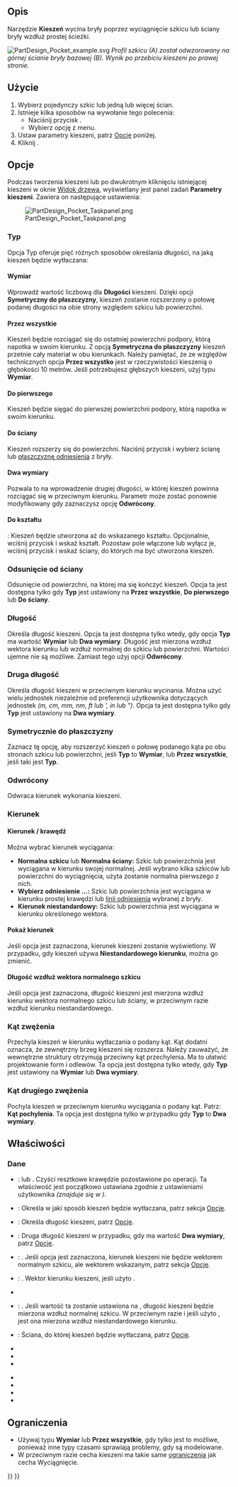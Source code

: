 <languages/>

{{Docnav/pl
|[[PartDesign_AdditiveWedge/pl|Addytywny klin]]
|[[PartDesign_Hole/pl|Otwór]]
|[[PartDesign_Workbench/pl|środowisko pracy Projekt Części]]
|IconL=PartDesign_AdditiveWedge.svg
|IconR=PartDesign_Hole.svg
|IconC=Workbench_PartDesign.svg
}}

{{GuiCommand/pl
|Name=PartDesign Pocket
|Name/pl=Projekt Części: Kiezeń
|MenuLocation=Projekt Części → Utwórz cechę przez odjęcie → Kieszeń
|Workbenches=[[PartDesign_Workbench/pl|Projekt części]]
|SeeAlso=[[PartDesign_Pad/pl|Wyciągnięcie]]
}}

<span id="Description"></span>
==Opis==

Narzędzie '''Kieszeń''' wycina bryły poprzez wyciągnięcie szkicu lub ściany bryły wzdłuż prostej ścieżki.

[[File:PartDesign Pocket example.svg|none]]
''Profil szkicu (A) został odwzorowany na górnej ścianie bryły bazowej (B). Wynik po przebiciu kieszeni po prawej stronie. ''

<span id="Usage"></span>
==Użycie==

# Wybierz pojedynczy szkic lub jedną lub więcej ścian.
# Istnieje kilka sposobów na wywołanie tego polecenia:
#* Naciśnij przycisk {{Button|[[Image:PartDesign_Pocket.svg|16px]] [[PartDesign_Pocket/pl|Kieszeń]]}}.
#* Wybierz opcję {{MenuCommand|Projekt Części → Utwórz cechę przez odjęcie → [[Image:PartDesign_Pocket.svg|16px]] Kieszeń}} z menu.
# Ustaw parametry kieszeni, patrz [[#Opcje|Opcje]] poniżej.
# Kliknij {{Button|OK}}.

<span id="Options"></span>
==Opcje==

Podczas tworzenia kieszeni lub po dwukrotnym kliknięciu istniejącej kieszeni w oknie [[Tree_view/pl|Widok drzewa]], wyświetlany jest panel zadań '''Parametry kieszeni'''. Zawiera on następujące ustawienia:

[[Image:PartDesign_Pocket_Taskpanel.png|frame|left]]

<span id="Type"></span>
===Typ===

Opcja Typ oferuje pięć różnych sposobów określania długości, na jaką kieszeń będzie wytłaczana:

<span id="Dimension"></span>
====Wymiar====

Wprowadź wartość liczbową dla '''Długości''' kieszeni. Dzięki opcji '''Symetryczny do płaszczyzny''', kieszeń zostanie rozszerzony o połowę podanej długości na obie strony względem szkicu lub powierzchni.

<span id="Through_all"></span>
====Przez wszystkie====

Kieszeń będzie rozciągać się do ostatniej powierzchni podpory, którą napotka w swoim kierunku. Z opcją '''Symetryczna do płaszczyzny''' kieszeń przetnie cały materiał w obu kierunkach. Należy pamiętać, że ze względów technicznych opcja '''Przez wszystko''' jest w rzeczywistości kieszenią o głębokości 10 metrów. Jeśli potrzebujesz głębszych kieszeni, użyj typu '''Wymiar'''.

<span id="To_first"></span>
====Do pierwszego====

Kieszeń będzie sięgać do pierwszej powierzchni podpory, którą napotka w swoim kierunku.

<span id="Up_to_face"></span>
====Do ściany====

Kieszeń rozszerzy się do powierzchni. Naciśnij przycisk {{Button|Wybierz ścianę}} i wybierz ścianę lub [[PartDesign_Plane/pl|płaszczyznę odniesienia]] z bryły.

<span id="Two_dimensions"></span>
====Dwa wymiary====

Pozwala to na wprowadzenie drugiej długości, w której kieszeń powinna rozciągać się w przeciwnym kierunku. Parametr może zostać ponownie modyfikowany gdy zaznaczysz opcję '''Odwrócony'''.

<span id="Up_to_shape"></span>
====Do kształtu====

{{Version/pl|1.0}}: Kieszeń będzie utworzona aż do wskazanego kształtu. Opcjonalnie, wciśnij przycisk {{Button|Wybierz kształt}} i wskaż kształt. Pozostaw pole {{Button|Zaznacz wszystkie ściany}} włączone lub wyłącz je, wciśnij przycisk {{Button|Wybierz}} i wskaż ściany, do których ma być utworzona kieszeń.

<span id="Offset_to_face"></span>
===Odsunięcie od ściany===

Odsunięcie od powierzchni, na której ma się kończyć kieszeń. Opcja ta jest dostępna tylko gdy '''Typ''' jest ustawiony na '''Przez wszystkie''', '''Do pierwszego''' lub '''Do ściany'''.

<span id="Length"></span>
===Długość===

Określa długość kieszeni. Opcja ta jest dostępna tylko wtedy, gdy opcja '''Typ''' ma wartość '''Wymiar''' lub '''Dwa wymiary'''.
Długość jest mierzona wzdłuż wektora kierunku lub wzdłuż normalnej do szkicu lub powierzchni. Wartości ujemne nie są możliwe. Zamiast tego użyj opcji '''Odwrócony'''.

<span id="2nd_length"></span>
===Druga długość===

Określa długość kieszeni w przeciwnym kierunku wycinania. Można użyć wielu jednostek niezależnie od preferencji użytkownika dotyczących jednostek ''(m, cm, mm, nm, ft lub ', in lub ")''. Opcja ta jest dostępna tylko gdy '''Typ''' jest ustawiony na '''Dwa wymiary'''.

<span id="Symmetric_to_plane"></span>
===Symetrycznie do płaszczyzny===

Zaznacz tę opcję, aby rozszerzyć kieszeń o połowę podanego kąta po obu stronach szkicu lub powierzchni, jeśli '''Typ''' to '''Wymiar''', lub '''Przez wszystkie''', jeśli taki jest '''Typ'''.

<span id="Reversed"></span>
===Odwrócony===

Odwraca kierunek wykonania kieszeni.

<span id="Direction"></span>
===Kierunek===

<span id="Direction/edge"></span>
====Kierunek / krawędź====

Można wybrać kierunek wyciągania:

* '''Normalna szkicu''' lub '''Normalna ściany:''' Szkic lub powierzchnia jest wyciągana w kierunku swojej normalnej. Jeśli wybrano kilka szkiców lub powierzchni do wyciągnięcia, użyta zostanie normalna pierwszego z nich.
* '''Wybierz odniesienie ...:''' Szkic lub powierzchnia jest wyciągana w kierunku prostej krawędzi lub [[PartDesign_Line/pl|linii odniesienia]] wybranej z bryły.
* '''Kierunek niestandardowy:''' Szkic lub powierzchnia jest wyciągana w kierunku określonego wektora.

<span id="Show_direction"></span>
====Pokaż kierunek====

Jeśli opcja jest zaznaczona, kierunek kieszeni zostanie wyświetlony. W przypadku, gdy kieszeń używa '''Niestandardowego kierunku''', można go zmienić.

<span id="Length_along_sketch_normal"></span>
====Długość wzdłuż wektora normalnego szkicu====

Jeśli opcja jest zaznaczona, długość kieszeni jest mierzona wzdłuż kierunku wektora normalnego szkicu lub ściany, w przeciwnym razie wzdłuż kierunku niestandardowego.

<span id="Taper_angle"></span>
===Kąt zwężenia===

Przechyla kieszeń w kierunku wytłaczania o podany kąt. Kąt dodatni oznacza, że zewnętrzny brzeg kieszeni się rozszerza. Należy zauważyć, że wewnętrzne struktury otrzymują przeciwny kąt przechylenia. Ma to ułatwić projektowanie form i odlewów. Ta opcja jest dostępna tylko wtedy, gdy '''Typ''' jest ustawiony na '''Wymiar''' lub '''Dwa wymiary'''.

<span id="2nd_taper_angle"></span>
===Kąt drugiego zwężenia===

Pochyla kieszeń w przeciwnym kierunku wyciągania o podany kąt. Patrz: '''Kąt pochylenia'''. Ta opcja jest dostępna tylko w przypadku gdy '''Typ''' to '''Dwa wymiary'''.

<span id="Properties"></span>
==Właściwości==

<span id="Data"></span>
===Dane===

{{TitleProperty|Projekt Części}}

* {{PropertyData/pl|Udoskonal}}: {{True/pl}} lub {{false/pl}}. Czyści resztkowe krawędzie pozostawione po operacji. Ta właściwość jest początkowo ustawiana zgodnie z ustawieniami użytkownika ''(znajduje się w {{MenuCommand|Preferencje → Projekt Części → Ogólne → Ustawienia modelu}})''.

{{TitleProperty|Kieszeń}}

* {{PropertyData|Typ|Enumeration}}: Określa w jaki sposób kieszeń będzie wytłaczana, patrz sekcja [[#Opcje|Opcje]].
* {{PropertyData|Długość|Length}}: Określa długość kieszeni, patrz [[#Opcje|Opcje]].
* {{PropertyData|Długość2|Length}}: Druga długość kieszeni w przypadku, gdy {{PropertyData|Typ}} ma wartość '''Dwa wymiary''', patrz [[#Opcje|Opcje]].
* {{PropertyData|Kierunek niestandardowy|Bool}}: {{Version/pl|0.20}}. Jeśli opcja jest zaznaczona, kierunek kieszeni nie będzie wektorem normalnym szkicu, ale wektorem wskazanym, patrz sekcja [[#Opcje|Opcje]].
* {{PropertyData|Kierunek|Vector}}: {{Version/pl|0.20}}. Wektor kierunku kieszeni, jeśli użyto {{PropertyData|Kierunek niestandardowy}}.
* {{PropertyData|Oś odniesienia|LinkSub}}
* {{PropertyData|Wzdłuż normalnej szkicu|Bool}}: {{Version/pl|0.20}}. Jeśli wartość ta zostanie ustawiona na {{true/pl}}, długość kieszeni będzie mierzona wzdłuż normalnej szkicu. W przeciwnym razie i jeśli użyto {{PropertyData|Kierunek niestandardowy}}, jest ona mierzona wzdłuż niestandardowego kierunku.
* {{PropertyData|Do ściany|LinkSub}}: Ściana, do której kieszeń będzie wytłaczana, patrz [[#Opcje|Opcje]].
* {{PropertyData|Odsunięcie|Length}}
* {{PropertyData|Kąt nachylenia|Angle}}
* {{PropertyData|Kąt nachylenia2|Angle}}

{{TitleProperty|Szkic bazowy}}

* {{PropertyData|Profil|LinkSub}}
* {{PropertyData|Płaszczyzna pośrednia|Bool}}
* {{PropertyData|Odwrócony|Bool}}
* {{PropertyData|Zezwalaj na wiele ścian|Bool}}

<span id="Limitations"></span>
==Ograniczenia==

* Używaj typu '''Wymiar''' lub '''Przez wszystkie''', gdy tylko jest to możliwe, ponieważ inne typy czasami sprawiają problemy, gdy są modelowane.
* W przeciwnym razie cecha kieszeni ma takie same [[PartDesign_Pad/pl#Ograniczenia|ograniczenia]] jak cecha Wyciągnięcie.


{{Docnav/pl
|[[PartDesign_AdditiveWedge/pl|Addytywny klin]]
|[[PartDesign_Hole/pl|Otwór]]
|[[PartDesign_Workbench/pl|środowisko pracy Projekt Części]]
|IconL=PartDesign_AdditiveWedge.svg
|IconR=PartDesign_Hole.svg
|IconC=Workbench_PartDesign.svg
}}

{{PartDesign Tools navi{{#translation:}}}}
{{Userdocnavi{{#translation:}}}}